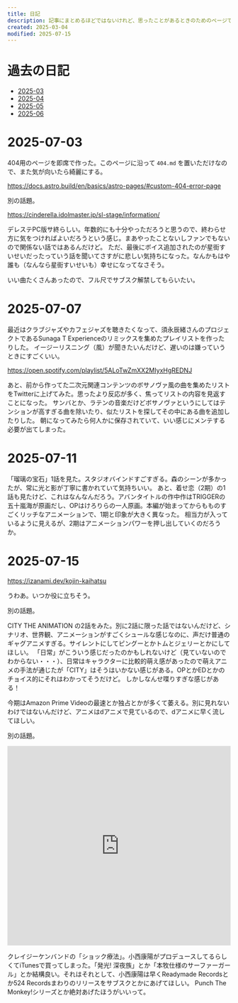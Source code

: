 ```yaml
---
title: 日記
description: 記事にまとめるほどではないけれど、思ったことがあるときのためのページです。
created: 2025-03-04
modified: 2025-07-15
---
```



# 過去の日記

- [2025-03](/diary/2025-03)
- [2025-04](/diary/2025-04)
- [2025-05](/diary/2025-05)
- [2025-06](/diary/2025-06)

# 2025-07-03

404用のページを即席で作った。このページに沿って `404.md` を置いただけなので、また気が向いたら綺麗にする。

https://docs.astro.build/en/basics/astro-pages/#custom-404-error-page

別の話題。

https://cinderella.idolmaster.jp/sl-stage/information/

デレステPC版サ終らしい。年数的にも十分やっただろうと思うので、終わらせ方に気をつければよいだろうという感じ。まあやったことないしファンでもないので関係ない話ではあるんだけど。
ただ、最後にボイス追加されたのが星街すいせいだったっていう話を聞いてさすがに悲しい気持ちになった。なんかもはや誰も（なんなら星街すいせいも）幸せになってなさそう。

いい曲たくさんあったので、フル尺でサブスク解禁してもらいたい。

# 2025-07-07

最近はクラブジャズやカフェジャズを聴きたくなって、須永辰緒さんのプロジェクトであるSunaga T Experienceのリミックスを集めたプレイリストを作ったりした。
イージーリスニング（風）が聞きたいんだけど、遅いのは嫌っていうときにすごくいい。

https://open.spotify.com/playlist/5ALoTwZmXX2MIyxHgREDNJ

あと、前から作ってた二次元関連コンテンツのボサノヴァ風の曲を集めたリストをTwitterに上げてみた。思ったより反応が多く、焦ってリストの内容を見返すことになった。
サンバとか、ラテンの音楽だけどボサノヴァというにしてはテンションが高すぎる曲を除いたり、似たリストを探してその中にある曲を追加したりした。
朝になってみたら何人かに保存されていて、いい感じにメンテする必要が出てしまった。

# 2025-07-11

「瑠璃の宝石」1話を見た。スタジオバインドすごすぎる。森のシーンが多かったが、常に光と影が丁寧に書かれていて気持ちいい。
あと、着せ恋（2期）の1話も見たけど、これはなんなんだろう。アバンタイトルの作中作はTRIGGERの五十嵐海が原画だし、OPはけろりらの一人原画。本編が始まってからもものすごくリッチなアニメーションで、1期と印象が大きく異なった。
相当力が入っているように見えるが、2期はアニメーションパワーを押し出していくのだろうか。

# 2025-07-15

https://izanami.dev/kojin-kaihatsu

うわあ。いつか役に立ちそう。

別の話題。

CITY THE ANIMATION の2話をみた。別に2話に限った話ではないんだけど、シナリオ、世界観、アニメーションがすごくシュールな感じなのに、声だけ普通のギャグアニメすぎる。サイレントにしてピングーとかトムとジェリーとかにしてほしい。
「日常」がこういう感じだったのかもしれないけど（見ていないのでわからない・・・）、日常はキャラクターに比較的萌え感があったので萌えアニメの手法が通じたが「CITY」はそうはいかない感じがある。OPとかEDとかのチョイス的にそれはわかってそうだけど。
しかしなんせ喋りすぎな感じがある！

今期はAmazon Prime Videoの最速とか独占とかが多くて萎える。別に見れないわけではないんだけど、アニメはdアニメで見ているので、dアニメに早く流してほしい。

別の話題。

<iframe allow="autoplay *; encrypted-media *;" frameborder="0" height="450" style="width:100%;max-width:660px;overflow:hidden;background:transparent;" sandbox="allow-forms allow-popups allow-same-origin allow-scripts allow-storage-access-by-user-activation allow-top-navigation-by-user-activation" src="https://embed.music.apple.com/jp/album/%E3%82%B7%E3%83%A7%E3%83%83%E3%82%AF%E7%99%82%E6%B3%95/79030944"></iframe>

クレイジーケンバンドの「ショック療法」。小西康陽がプロデュースしてるらしくてiTunesで買ってしまった。「発光! 深夜族」とか「本牧仕様のサーファーガール」とか結構良い。それはそれとして、小西康陽は早くReadymade Recordsとか524 Recordsまわりのリリースをサブスクとかにあげてほしい。
Punch The Monkey!シリーズとか絶対あげたほうがいいって。